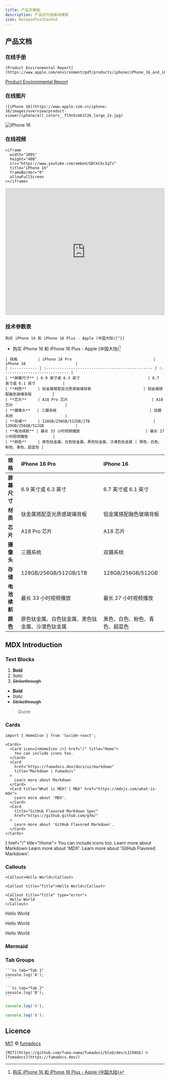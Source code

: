 ```yaml
---
title: 产品页模板
description: 产品页内容板块模板
icon: NotepadTextDashed
---
```


## 产品文档

### 在线手册

```mdx
[Product Environmental Report](https://www.apple.com/environment/pdf/products/iphone/iPhone_16_and_iPhone_16_Plus_PER_Sept2024.pdf)
```

[Product Environmental Report](https://www.apple.com/environment/pdf/products/iphone/iPhone_16_and_iPhone_16_Plus_PER_Sept2024.pdf)

### 在线图片

```mdx
![iPhone 16](https://www.apple.com.cn/iphone-16/images/overview/product-viewer/iphone/all_colors__flhn5cmb1t26_large_2x.jpg)
```

![iPhone 16](https://www.apple.com.cn/iphone-16/images/overview/product-viewer/iphone/all_colors__flhn5cmb1t26_large_2x.jpg)

### 在线视频

```mdx
<iframe
  width="100%"
  height="400"
  src="https://www.youtube.com/embed/GDlkCkcIqTs"
  title="iPhone 16"
  frameBorder="0"
  allowFullScreen
></iframe>
```

<iframe
  width="100%"
  height="400"
  src="https://www.youtube.com/embed/GDlkCkcIqTs"
  title="iPhone 16"
  frameBorder="0"
  allowFullScreen
></iframe>

### 技术参数表

```mdx
购买 iPhone 16 和 iPhone 16 Plus - Apple (中国大陆)[^1]
```

- 购买 iPhone 16 和 iPhone 16 Plus - Apple (中国大陆)[^1]

```mdx
| 规格         | iPhone 16 Pro                                    | iPhone 16                      |
| :----------- | :----------------------------------------------- | :----------------------------- |
| **屏幕尺寸** | 6.9 英寸或 6.3 英寸                              | 6.7 英寸或 6.1 英寸            |
| **材质**     | 钛金属搭配亚光质感玻璃背板                       | 铝金属搭配融色玻璃背板         |
| **芯片**     | A18 Pro 芯片                                     | A18 芯片                       |
| **摄像头**   | 三摄系统                                         | 双摄系统                       |
| **存储**     | 128GB/256GB/512GB/1TB                            | 128GB/256GB/512GB              |
| **电池续航** | 最长 33 小时视频播放                             | 最长 27 小时视频播放           |
| **颜色**     | 原色钛金属、白色钛金属、黑色钛金属、沙漠色钛金属 | 黑色、白色、粉色、青色、超蓝色 |
```

| 规格         | iPhone 16 Pro                                    | iPhone 16                      |
| :----------- | :----------------------------------------------- | :----------------------------- |
| **屏幕尺寸** | 6.9 英寸或 6.3 英寸                              | 6.7 英寸或 6.1 英寸            |
| **材质**     | 钛金属搭配亚光质感玻璃背板                       | 铝金属搭配融色玻璃背板         |
| **芯片**     | A18 Pro 芯片                                     | A18 芯片                       |
| **摄像头**   | 三摄系统                                         | 双摄系统                       |
| **存储**     | 128GB/256GB/512GB/1TB                            | 128GB/256GB/512GB              |
| **电池续航** | 最长 33 小时视频播放                             | 最长 27 小时视频播放           |
| **颜色**     | 原色钛金属、白色钛金属、黑色钛金属、沙漠色钛金属 | 黑色、白色、粉色、青色、超蓝色 |

## MDX Introduction

### Text Blocks

1. **Bold**
2. _Italic_
3. ~~Strikethrough~~

- **Bold**
- _Italic_
- ~~Strikethrough~~

> Quote

### Cards

```mdx
import { HomeIcon } from 'lucide-react';

<Cards>
  <Card icon={<HomeIcon />} href="/" title="Home">
    You can include icons too.
  </Card>
  <Card
    href="https://fumadocs.dev/docs/ui/markdown"
    title="Markdown | Fumadocs"
  >
    Learn more about Markdown
  </Card>
  <Card title="What is MDX? | MDX" href="https://mdxjs.com/what-is-mdx">
    Learn more about 'MDX'.
  </Card>
  <Card
    title="GitHub Flavored Markdown Spec"
    href="https://github.github.com/gfm/"
  >
    Learn more about 'GitHub Flavored Markdown'.
  </Card>
</Cards>
```


<Cards>
  <Card icon={<HomeIcon />} href="/" title="Home">
    You can include icons too.
  </Card>
  <Card
    href="https://fumadocs.dev/docs/ui/markdown"
    title="Markdown | Fumadocs"
  >
    Learn more about Markdown
  </Card>
  <Card title="What is MDX? | MDX" href="https://mdxjs.com/what-is-mdx">
    Learn more about 'MDX'.
  </Card>
  <Card
    title="GitHub Flavored Markdown Spec"
    href="https://github.github.com/gfm/"
  >
    Learn more about 'GitHub Flavored Markdown'.
  </Card>
</Cards>

### Callouts

```mdx
<Callout>Hello World</Callout>

<Callout title="Title">Hello World</Callout>

<Callout title="Title" type="error">
  Hello World
</Callout>
```

<Callout>Hello World</Callout>

<Callout title="Title">Hello World</Callout>

<Callout title="Title" type="error">
  Hello World
</Callout>

### Mermaid

<Mermaid
  chart="
graph TD;
subgraph AA [Consumers]
A[Mobile app];
B[Web app];
C[Node.js client];
end
subgraph BB [Services]
E[REST API];
F[GraphQL API];
G[SOAP API];
end
Z[GraphQL API];
A --> Z;
B --> Z;
C --> Z;
Z --> E;
Z --> F;
Z --> G;"
/>

### Tab Groups

````mdx
```ts tab="Tab 1"
console.log('A');
```

```ts tab="Tab 2"
console.log('B');
```
````

```ts tab="Tab 1"
console.log('A');
```

```ts tab="Tab 2"
console.log('B');
```

## Licence

[MIT](https://github.com/fuma-nama/fumadocs/blob/dev/LICENSE) © [fumadocs](https://fumadocs.dev/)

```mdx
[MIT](https://github.com/fuma-nama/fumadocs/blob/dev/LICENSE) © [fumadocs](https://fumadocs.dev/)
```

[^1]: [购买 iPhone 16 和 iPhone 16 Plus - Apple (中国大陆)](https://www.apple.com.cn/shop/buy-iphone/iphone-16)
